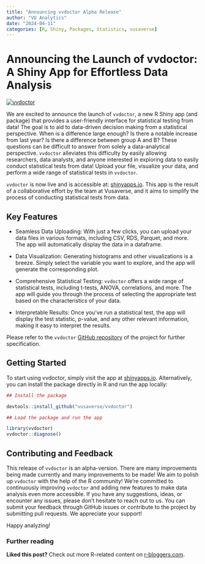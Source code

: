 ```yaml
---
title: "Announcing vvdoctor Alpha Release"
author: "VU Analytics"
date: "2024-04-11"
categories: [R, Shiny, Packages, Statistics, vusaverse]
---
```


# Announcing the Launch of vvdoctor: A Shiny App for Effortless Data Analysis

[![vvdoctor](/assets/hex-vvdoctor.png)](https://edulytics.shinyapps.io/vvdoctor/)

We are excited to announce the launch of `vvdoctor`, a new R Shiny app (and package) that provides a user-friendly interface for statistical testing from data! The goal is to aid to data-driven decision making from a statistical perspective. When is a difference large enough? Is there a notable increase from last year? Is there a difference between group A and B? These questions can be difficult to answer from solely a data-analytical perspective. `vvdoctor` alleviates this difficulty by easily allowing researchers, data analysts, and anyone interested in exploring data to easily conduct statistical tests from data! Upload your file,  visualize your data, and perform a wide range of statistical tests in `vvdoctor`. 

`vvdoctor` is now live and is accessible at: [shinyapps.io](https://edulytics.shinyapps.io/vvdoctor/). This app is the result of a collaborative effort by the team at Vusaverse, and it aims to simplify the process of conducting statistical tests from data.

## Key Features

- Seamless Data Uploading: With just a few clicks, you can upload your data files in various formats, including CSV, RDS, Parquet, and more. The app will automatically display the data in a dataframe.

- Data Visualization: Generating histograms and other visualizations is a breeze. Simply select the variable you want to explore, and the app will generate the corresponding plot.

- Comprehensive Statistical Testing: `vvdoctor` offers a wide range of statistical tests, including t-tests, ANOVA, correlations, and more. The app will guide you through the process of selecting the appropriate test based on the characteristics of your data.

- Interpretable Results: Once you've run a statistical test, the app will display the test statistic, p-value, and any other relevant information, making it easy to interpret the results.

Please refer to the `vvdoctor` [GitHub repository](https://github.com/vusaverse/vvdoctor) of the project for further specification. 

## Getting Started

To start using vvdoctor, simply visit the app at [shinyapps.io](https://edulytics.shinyapps.io/vvdoctor/). Alternatively, you can install the package directly in R and run the app locally:

``` r
## Install the package 

devtools::install_github("vusaverse/vvdoctor") 

## Load the package and run the app 

library(vvdoctor) 
vvdoctor::diagnose()
```


## Contributing and Feedback
This release of  `vvdoctor` is an alpha-version. There are many improvements being made currently and many improvements to be made! We aim to polish up `vvdoctor` with the help of the R community! We're committed to continuously improving `vvdoctor` and adding new features to make data analysis even more accessible. If you have any suggestions, ideas, or encounter any issues, please don't hesitate to reach out to us. You can submit your feedback through GitHub issues or contribute to the project by submitting pull requests. We appreciate your support!



Happy analyzing!



### Further reading

**Liked this post?** Check out more R-related content on [r-bloggers.com](https://www.r-bloggers.com/).
